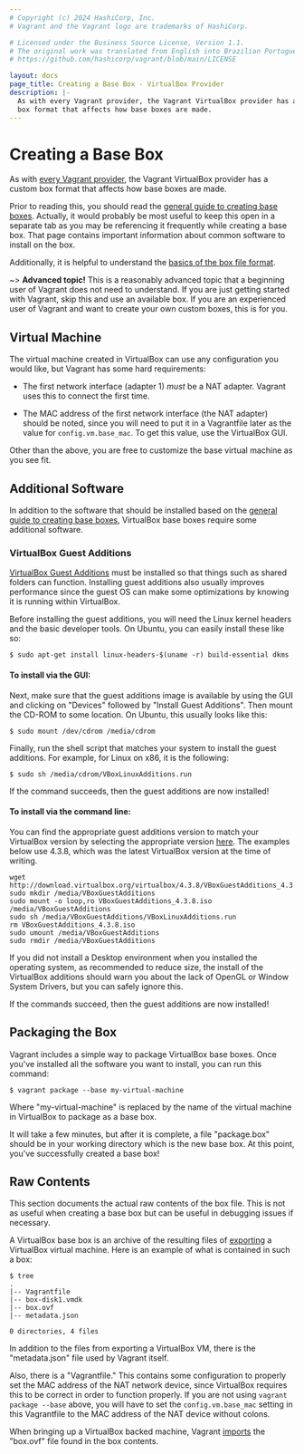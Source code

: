 ```yaml
---
# Copyright (c) 2024 HashiCorp, Inc.
# Vagrant and the Vagrant logo are trademarks of HashiCorp.

# Licensed under the Business Source License, Version 1.1.
# The original work was translated from English into Brazilian Portuguese.
# https://github.com/hashicorp/vagrant/blob/main/LICENSE

layout: docs
page_title: Creating a Base Box - VirtualBox Provider
description: |-
  As with every Vagrant provider, the Vagrant VirtualBox provider has a custom
  box format that affects how base boxes are made.
---
```


# Creating a Base Box

As with [every Vagrant provider](/vagrant/docs/providers/basic_usage), the
Vagrant VirtualBox provider has a custom box format that affects how base
boxes are made.

Prior to reading this, you should read the
[general guide to creating base boxes](/vagrant/docs/boxes/base). Actually,
it would probably be most useful to keep this open in a separate tab
as you may be referencing it frequently while creating a base box. That
page contains important information about common software to install
on the box.

Additionally, it is helpful to understand the
[basics of the box file format](/vagrant/docs/boxes/format).

~> **Advanced topic!** This is a reasonably advanced topic that
a beginning user of Vagrant does not need to understand. If you are
just getting started with Vagrant, skip this and use an available
box. If you are an experienced user of Vagrant and want to create
your own custom boxes, this is for you.

## Virtual Machine

The virtual machine created in VirtualBox can use any configuration you would
like, but Vagrant has some hard requirements:

- The first network interface (adapter 1) _must_ be a NAT adapter.
  Vagrant uses this to connect the first time.

- The MAC address of the first network interface (the NAT adapter)
  should be noted, since you will need to put it in a Vagrantfile
  later as the value for `config.vm.base_mac`. To get this value, use
  the VirtualBox GUI.

Other than the above, you are free to customize the base virtual machine
as you see fit.

## Additional Software

In addition to the software that should be installed based on the
[general guide to creating base boxes](/vagrant/docs/boxes/base),
VirtualBox base boxes require some additional software.

### VirtualBox Guest Additions

[VirtualBox Guest Additions](https://www.virtualbox.org/manual/ch04.html)
must be installed so that things such as shared folders can function.
Installing guest additions also usually improves performance since the guest
OS can make some optimizations by knowing it is running within VirtualBox.

Before installing the guest additions, you will need the Linux kernel headers
and the basic developer tools. On Ubuntu, you can easily install these like
so:

```shell-session
$ sudo apt-get install linux-headers-$(uname -r) build-essential dkms
```

#### To install via the GUI:

Next, make sure that the guest additions image is available by using the
GUI and clicking on "Devices" followed by "Install Guest Additions".
Then mount the CD-ROM to some location. On Ubuntu, this usually looks like
this:

```shell-session
$ sudo mount /dev/cdrom /media/cdrom
```

Finally, run the shell script that matches your system to install the
guest additions. For example, for Linux on x86, it is the following:

```shell-session
$ sudo sh /media/cdrom/VBoxLinuxAdditions.run
```

If the command succeeds, then the guest additions are now installed!

#### To install via the command line:

You can find the appropriate guest additions version to match your VirtualBox
version by selecting the appropriate version
[here](http://download.virtualbox.org/virtualbox/). The examples below use
4.3.8, which was the latest VirtualBox version at the time of writing.

```text
wget http://download.virtualbox.org/virtualbox/4.3.8/VBoxGuestAdditions_4.3.8.iso
sudo mkdir /media/VBoxGuestAdditions
sudo mount -o loop,ro VBoxGuestAdditions_4.3.8.iso /media/VBoxGuestAdditions
sudo sh /media/VBoxGuestAdditions/VBoxLinuxAdditions.run
rm VBoxGuestAdditions_4.3.8.iso
sudo umount /media/VBoxGuestAdditions
sudo rmdir /media/VBoxGuestAdditions
```

If you did not install a Desktop environment when you installed the operating
system, as recommended to reduce size, the install of the VirtualBox additions
should warn you about the lack of OpenGL or Window System Drivers, but you can
safely ignore this.

If the commands succeed, then the guest additions are now installed!

## Packaging the Box

Vagrant includes a simple way to package VirtualBox base boxes. Once you've
installed all the software you want to install, you can run this command:

```shell-session
$ vagrant package --base my-virtual-machine
```

Where "my-virtual-machine" is replaced by the name of the virtual machine
in VirtualBox to package as a base box.

It will take a few minutes, but after it is complete, a file "package.box"
should be in your working directory which is the new base box. At this
point, you've successfully created a base box!

## Raw Contents

This section documents the actual raw contents of the box file. This is not
as useful when creating a base box but can be useful in debugging issues
if necessary.

A VirtualBox base box is an archive of the resulting files of
[exporting](https://www.virtualbox.org/manual/ch08.html#vboxmanage-export)
a VirtualBox virtual machine. Here is an example of what is contained
in such a box:

```shell-session
$ tree
.
|-- Vagrantfile
|-- box-disk1.vmdk
|-- box.ovf
|-- metadata.json

0 directories, 4 files
```

In addition to the files from exporting a VirtualBox VM, there is
the "metadata.json" file used by Vagrant itself.

Also, there is a "Vagrantfile." This contains some configuration to
properly set the MAC address of the NAT network device, since VirtualBox
requires this to be correct in order to function properly. If you are
not using `vagrant package --base` above, you will have to set the
`config.vm.base_mac` setting in this Vagrantfile to the MAC address
of the NAT device without colons.

When bringing up a VirtualBox backed machine, Vagrant
[imports](https://www.virtualbox.org/manual/ch08.html#vboxmanage-import)
the "box.ovf" file found in the box contents.
